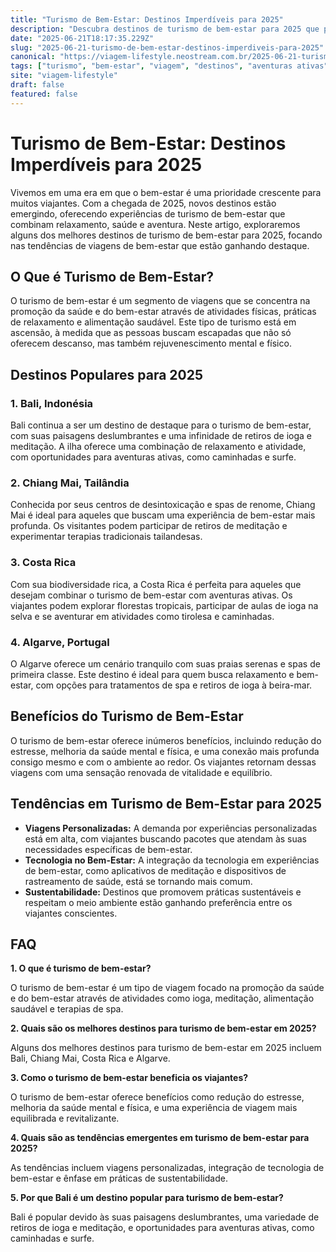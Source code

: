 ```yaml
---
title: "Turismo de Bem-Estar: Destinos Imperdíveis para 2025"
description: "Descubra destinos de turismo de bem-estar para 2025 que prometem experiências revigorantes e transformadoras. Explore aventuras ativas e retiros relaxantes."
date: "2025-06-21T18:17:35.229Z"
slug: "2025-06-21-turismo-de-bem-estar-destinos-imperdiveis-para-2025"
canonical: "https://viagem-lifestyle.neostream.com.br/2025-06-21-turismo-de-bem-estar-destinos-imperdiveis-para-2025"
tags: ["turismo", "bem-estar", "viagem", "destinos", "aventuras ativas"]
site: "viagem-lifestyle"
draft: false
featured: false
---
```


# Turismo de Bem-Estar: Destinos Imperdíveis para 2025

Vivemos em uma era em que o bem-estar é uma prioridade crescente para muitos viajantes. Com a chegada de 2025, novos destinos estão emergindo, oferecendo experiências de turismo de bem-estar que combinam relaxamento, saúde e aventura. Neste artigo, exploraremos alguns dos melhores destinos de turismo de bem-estar para 2025, focando nas tendências de viagens de bem-estar que estão ganhando destaque.

## O Que é Turismo de Bem-Estar?

O turismo de bem-estar é um segmento de viagens que se concentra na promoção da saúde e do bem-estar através de atividades físicas, práticas de relaxamento e alimentação saudável. Este tipo de turismo está em ascensão, à medida que as pessoas buscam escapadas que não só oferecem descanso, mas também rejuvenescimento mental e físico.

## Destinos Populares para 2025

### 1. Bali, Indonésia

Bali continua a ser um destino de destaque para o turismo de bem-estar, com suas paisagens deslumbrantes e uma infinidade de retiros de ioga e meditação. A ilha oferece uma combinação de relaxamento e atividade, com oportunidades para aventuras ativas, como caminhadas e surfe.

### 2. Chiang Mai, Tailândia

Conhecida por seus centros de desintoxicação e spas de renome, Chiang Mai é ideal para aqueles que buscam uma experiência de bem-estar mais profunda. Os visitantes podem participar de retiros de meditação e experimentar terapias tradicionais tailandesas.

### 3. Costa Rica

Com sua biodiversidade rica, a Costa Rica é perfeita para aqueles que desejam combinar o turismo de bem-estar com aventuras ativas. Os viajantes podem explorar florestas tropicais, participar de aulas de ioga na selva e se aventurar em atividades como tirolesa e caminhadas.

### 4. Algarve, Portugal

O Algarve oferece um cenário tranquilo com suas praias serenas e spas de primeira classe. Este destino é ideal para quem busca relaxamento e bem-estar, com opções para tratamentos de spa e retiros de ioga à beira-mar.

## Benefícios do Turismo de Bem-Estar

O turismo de bem-estar oferece inúmeros benefícios, incluindo redução do estresse, melhoria da saúde mental e física, e uma conexão mais profunda consigo mesmo e com o ambiente ao redor. Os viajantes retornam dessas viagens com uma sensação renovada de vitalidade e equilíbrio.

## Tendências em Turismo de Bem-Estar para 2025

- **Viagens Personalizadas:** A demanda por experiências personalizadas está em alta, com viajantes buscando pacotes que atendam às suas necessidades específicas de bem-estar.
- **Tecnologia no Bem-Estar:** A integração da tecnologia em experiências de bem-estar, como aplicativos de meditação e dispositivos de rastreamento de saúde, está se tornando mais comum.
- **Sustentabilidade:** Destinos que promovem práticas sustentáveis e respeitam o meio ambiente estão ganhando preferência entre os viajantes conscientes.

## FAQ

**1. O que é turismo de bem-estar?**

O turismo de bem-estar é um tipo de viagem focado na promoção da saúde e do bem-estar através de atividades como ioga, meditação, alimentação saudável e terapias de spa.

**2. Quais são os melhores destinos para turismo de bem-estar em 2025?**

Alguns dos melhores destinos para turismo de bem-estar em 2025 incluem Bali, Chiang Mai, Costa Rica e Algarve.

**3. Como o turismo de bem-estar beneficia os viajantes?**

O turismo de bem-estar oferece benefícios como redução do estresse, melhoria da saúde mental e física, e uma experiência de viagem mais equilibrada e revitalizante.

**4. Quais são as tendências emergentes em turismo de bem-estar para 2025?**

As tendências incluem viagens personalizadas, integração de tecnologia de bem-estar e ênfase em práticas de sustentabilidade.

**5. Por que Bali é um destino popular para turismo de bem-estar?**

Bali é popular devido às suas paisagens deslumbrantes, uma variedade de retiros de ioga e meditação, e oportunidades para aventuras ativas, como caminhadas e surfe.